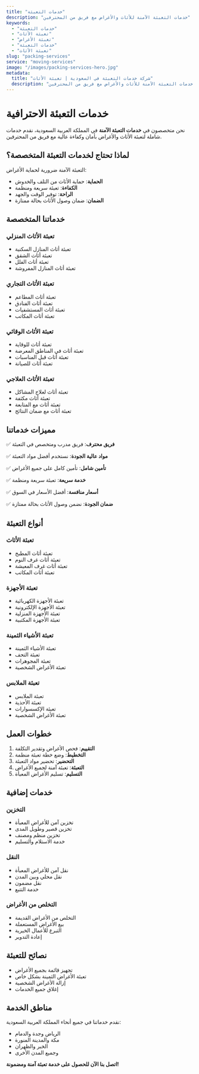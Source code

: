 ```yaml
---
title: "خدمات التعبئة"
description: "خدمات التعبئة الآمنة للأثاث والأغراض مع فريق من المحترفين"
keywords:
  - "خدمات التعبئة"
  - "تعبئة الأثاث"
  - "تعبئة الأغراض"
  - "خدمات التعبئة"
  - "تعبئة الأثاث"
slug: "packing-services"
service: "moving-services"
image: "/images/packing-services-hero.jpg"
metadata:
  title: "شركة خدمات التعبئة في السعودية | تعبئة الأثاث"
  description: "أفضل شركة خدمات تعبئة في السعودية. خدمات التعبئة الآمنة للأثاث والأغراض مع فريق من المحترفين."
---
```


# خدمات التعبئة الاحترافية

نحن متخصصون في **خدمات التعبئة الآمنة** في المملكة العربية السعودية، نقدم خدمات شاملة لتعبئة الأثاث والأغراض بأمان وكفاءة عالية مع فريق من المحترفين.

## لماذا تحتاج لخدمات التعبئة المتخصصة؟

التعبئة الآمنة ضرورية لحماية الأغراض:

- **الحماية**: حماية الأثاث من التلف والخدوش
- **الكفاءة**: تعبئة سريعة ومنظمة
- **الراحة**: توفير الوقت والجهد
- **الضمان**: ضمان وصول الأثاث بحالة ممتازة

## خدماتنا المتخصصة

### تعبئة الأثاث المنزلي
- تعبئة أثاث المنازل السكنية
- تعبئة أثاث الشقق
- تعبئة أثاث الفلل
- تعبئة أثاث المنازل المفروشة

### تعبئة الأثاث التجاري
- تعبئة أثاث المطاعم
- تعبئة أثاث الفنادق
- تعبئة أثاث المستشفيات
- تعبئة أثاث المكاتب

### تعبئة الأثاث الوقائي
- تعبئة أثاث للوقاية
- تعبئة أثاث في المناطق المعرضة
- تعبئة أثاث قبل المناسبات
- تعبئة أثاث للصيانة

### تعبئة الأثاث العلاجي
- تعبئة أثاث لعلاج المشاكل
- تعبئة أثاث مكثفة
- تعبئة أثاث مع المتابعة
- تعبئة أثاث مع ضمان النتائج

## مميزات خدماتنا

✅ **فريق محترف**: فريق مدرب ومتخصص في التعبئة

✅ **مواد عالية الجودة**: نستخدم أفضل مواد التعبئة

✅ **تأمين شامل**: تأمين كامل على جميع الأغراض

✅ **خدمة سريعة**: تعبئة سريعة ومنظمة

✅ **أسعار منافسة**: أفضل الأسعار في السوق

✅ **ضمان الجودة**: نضمن وصول الأثاث بحالة ممتازة

## أنواع التعبئة

### تعبئة الأثاث
- تعبئة أثاث المطبخ
- تعبئة أثاث غرف النوم
- تعبئة أثاث غرف المعيشة
- تعبئة أثاث المكاتب

### تعبئة الأجهزة
- تعبئة الأجهزة الكهربائية
- تعبئة الأجهزة الإلكترونية
- تعبئة الأجهزة المنزلية
- تعبئة الأجهزة المكتبية

### تعبئة الأشياء الثمينة
- تعبئة الأشياء الثمينة
- تعبئة التحف
- تعبئة المجوهرات
- تعبئة الأغراض الشخصية

### تعبئة الملابس
- تعبئة الملابس
- تعبئة الأحذية
- تعبئة الإكسسوارات
- تعبئة الأغراض الشخصية

## خطوات العمل

1. **التقييم**: فحص الأغراض وتقدير التكلفة
2. **التخطيط**: وضع خطة تعبئة منظمة
3. **التحضير**: تحضير مواد التعبئة
4. **التعبئة**: تعبئة آمنة لجميع الأغراض
5. **التسليم**: تسليم الأغراض المعبأة

## خدمات إضافية

### التخزين
- تخزين آمن للأغراض المعبأة
- تخزين قصير وطويل المدى
- تخزين منظم ومصنف
- خدمة الاستلام والتسليم

### النقل
- نقل آمن للأغراض المعبأة
- نقل محلي وبين المدن
- نقل مضمون
- خدمة التتبع

### التخلص من الأغراض
- التخلص من الأغراض القديمة
- بيع الأغراض المستعملة
- التبرع للأعمال الخيرية
- إعادة التدوير

## نصائح للتعبئة

- تجهيز قائمة بجميع الأغراض
- تعبئة الأغراض الثمينة بشكل خاص
- إزالة الأغراض الشخصية
- إغلاق جميع الخدمات

## مناطق الخدمة

نقدم خدماتنا في جميع أنحاء المملكة العربية السعودية:
- الرياض وجدة والدمام
- مكة والمدينة المنورة
- الخبر والظهران
- وجميع المدن الأخرى

**اتصل بنا الآن للحصول على خدمة تعبئة آمنة ومضمونة!**
